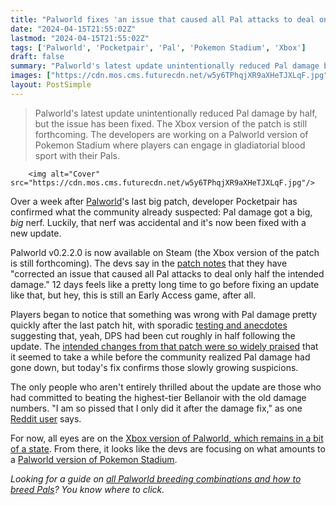 ```yaml
---
title: "Palworld fixes 'an issue that caused all Pal attacks to deal only half the intended damage,' confirming the survival game community's suspicions"
date: "2024-04-15T21:55:02Z"
lastmod: "2024-04-15T21:55:02Z"
tags: ['Palworld', 'Pocketpair', 'Pal', 'Pokemon Stadium', 'Xbox']
draft: false
summary: "Palworld's latest update unintentionally reduced Pal damage by half, but the issue has been fixed. The Xbox version of the patch is still forthcoming. The developers are working on a Palworld version of Pokemon Stadium where players can engage in gladiatorial blood sport with their Pals."
images: ["https://cdn.mos.cms.futurecdn.net/w5y6TPhqjXR9aXHeTJXLqF.jpg"]
layout: PostSimple
---
```

> Palworld's latest update unintentionally reduced Pal damage by half, but the issue has been fixed. The Xbox version of the patch is still forthcoming. The developers are working on a Palworld version of Pokemon Stadium where players can engage in gladiatorial blood sport with their Pals.


        <img alt="Cover" src="https://cdn.mos.cms.futurecdn.net/w5y6TPhqjXR9aXHeTJXLqF.jpg"/>
        
Over a week after [Palworld](https://www.gamesradar.com/uk/palworld/)'s last big patch, developer Pocketpair has confirmed what the community already suspected: Pal damage got a big, *big* nerf. Luckily, that nerf was accidental and it's now been fixed with a new update.

Palworld v0.2.2.0 is now available on Steam (the Xbox version of the patch is still forthcoming). The devs say in the [patch notes](https://steamcommunity.com/games/1623730/announcements/detail/6656958097658713255) that they have "corrected an issue that caused all Pal attacks to deal only half the intended damage." 12 days feels like a pretty long time to go before fixing an update like that, but hey, this is still an Early Access game, after all.

Players began to notice that something was wrong with Pal damage pretty quickly after the last patch hit, with sporadic [testing and anecdotes](https://www.reddit.com/r/Palworld/comments/1bx3t6d/something_changed_for_pal_damage_aswell/) suggesting that, yeah, DPS had been cut roughly in half following the update. The [intended changes from that patch were so widely praised](https://www.gamesradar.com/palworld-patch-adds-slew-of-new-items-abilities-and-quality-of-life-changes-leading-to-amazing-praise-from-players-these-guys-keep-knocking-it-out-of-the-park/) that it seemed to take a while before the community realized Pal damage had gone down, but today's fix confirms those slowly growing suspicions.

The only people who aren't entirely thrilled about the update are those who had committed to beating the highest-tier Bellanoir with the old damage numbers. "I am so pissed that I only did it after the damage fix," as one [Reddit user](https://www.reddit.com/r/Palworld/comments/1c4omqj/fckin_finally_beat_bellanoir_ultra_solo_but_i_am/) says.

For now, all eyes are on the [Xbox version of Palworld, which remains in a bit of a state](https://www.gamesradar.com/palworld-update-breaks-the-survival-game-so-hard-the-devs-tell-xbox-players-do-not-try-to-load-multiplayer-data-for-now/). From there, it looks like the devs are focusing on what amounts to a [Palworld version of Pokemon Stadium](https://www.gamesradar.com/palworld-teases-its-own-version-of-pokemon-stadium-with-the-small-change-that-you-bring-guns-to-pvp-with-your-pals-in-gladiatorial-blood-sport/).

*Looking for a guide on *[<em>all Palworld breeding combinations and how to breed Pals</em>](https://www.gamesradar.com/palworld-breeding-combos-egg-cake/)*? You know where to click.* 
        